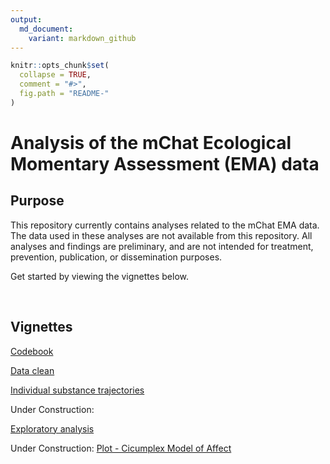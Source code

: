 ```yaml
---
output:
  md_document:
    variant: markdown_github
---
```


<!-- README.md is generated from README.Rmd. Please edit that file -->

```r
knitr::opts_chunk$set(
  collapse = TRUE,
  comment = "#>",
  fig.path = "README-"
)
```

# Analysis of the mChat Ecological Momentary Assessment (EMA) data

## Purpose

This repository currently contains analyses related to the mChat EMA data. The data used in these analyses are not available from this repository. All analyses and findings are preliminary, and are not intended for treatment, prevention, publication, or dissemination purposes.

Get started by viewing the vignettes below.   

&nbsp;

## Vignettes

[Codebook](https://rawgit.com/mbcann01/mChatEMA/master/vignettes/codebook.html)

[Data clean](https://rawgit.com/mbcann01/mChatEMA/master/vignettes/data_clean.html)

[Individual substance trajectories](https://rawgit.com/mbcann01/mChatEMA/master/vignettes/lagged_mood.html)

Under Construction:

[Exploratory analysis]()

Under Construction:
[Plot - Cicumplex Model of Affect]()
